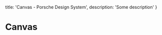 
  title: 'Canvas - Porsche Design System',
  description: 'Some description'
}

# Canvas <ComponentStatus tagName="p-canvas"></ComponentStatus>

<TableOfContents headings={[]} />

